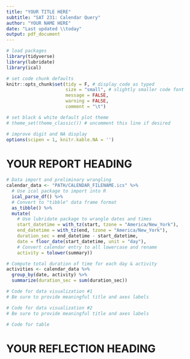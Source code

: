 ```yaml
---
title: "YOUR TITLE HERE"
subtitle: "SAT 231: Calendar Query"
author: "YOUR NAME HERE"
date: "Last updated \\today"
output: pdf_document
---
```


```r
# load packages
library(tidyverse)
library(lubridate)
library(ical)

# set code chunk defaults
knitr::opts_chunk$set(tidy = F, # display code as typed
                      size = "small", # slightly smaller code font
                      message = FALSE,
                      warning = FALSE,
                      comment = "\t") 

# set black & white default plot theme 
# theme_set(theme_classic()) # uncomment this line if desired

# improve digit and NA display 
options(scipen = 1, knitr.kable.NA = '')
```

<!--
Please remove my comments from the code chunks and customize the code chunks on your own, including chunk labels and options and code documentation.

You can leave my markdown comments for guidance in writing your report.

Please rename the headings. 
You may add subheadings as desired to break up the report. 
-->

# YOUR REPORT HEADING <!-- (e.g., How do I spend my time?) -->

<!--
The code below is provided as a starting point for importing an `ics` file into R as a dataframe, doing some initial wrangling, and adding up the time spent on each activity. You are not required to use this code, so delete or modify it as you see fit. 

If you are using the code, be sure to update the capitalized parts with the relevant path to where your `ics` file is located, and set `eval = TRUE`.

As a reminder here's the link for exporting a Google calendar to ics (if on a Mac, you can hold cmd + click to open the page):
https://support.google.com/calendar/answer/37111?hl=en&ref_topic=10509946
-->
```r
# Data import and preliminary wrangling
calendar_data <- "PATH/CALENDAR_FILENAME.ics" %>% 
  # Use ical package to import into R
  ical_parse_df() %>% 
  # Convert to "tibble" data frame format
  as_tibble() %>% 
  mutate(
    # Use lubridate package to wrangle dates and times
    start_datetime = with_tz(start, tzone = "America/New_York"),
    end_datetime = with_tz(end, tzone = "America/New_York"),
    duration_sec = end_datetime - start_datetime,
    date = floor_date(start_datetime, unit = "day"),
    # Convert calendar entry to all lowercase and rename
    activity = tolower(summary))

# Compute total duration of time for each day & activity
activities <- calendar_data %>% 
  group_by(date, activity) %>%
  summarize(duration_sec = sum(duration_sec))
```

<!--
Describe your question(s) here.  Briefly describe your data collection process, including how you defined variables of interest.
-->




<!--
Describe what information is conveyed through data visualization #1 (that you'll create below) here.
-->




```r
# Code for data visualization #1
# Be sure to provide meaningful title and axes labels 
```

<!--
Describe what information is conveyed through data visualization #2 (that you'll create below) here.
-->



```r
# Code for data visualization #2
# Be sure to provide meaningful title and axes labels 
```

<!--
Describe what information is conveyed through the table (that you'll create below) here.

For nicer tables, check out:

* the kable function in the knitr package + the kableExtra package  
  https://bookdown.org/yihui/rmarkdown-cookbook/kable.html 
  https://bookdown.org/yihui/rmarkdown-cookbook/kableextra.html

or 

* the xtable package
  https://cran.r-project.org/web/packages/xtable/vignettes/xtableGallery.pdf
-->



```r
# Code for table
```

<!--
To conclude, briefly summarize what you found in response to the questions posed here.
-->


\newpage
# YOUR REFLECTION HEADING <!-- e.g., Reflection -->

<!--
Write your one-page reflection here in paragraph form.  In particular, address:

* What difficulties in the data collection and analysis process did you encounter?  Identify two of your main hurdles in gathering accurate data.

* What implications does that have for future data collection and/or analysis projects? 

* How much data do you think you'd need to collect in order to answer your question(s) of interest? Would it be hard to collect that data? Why or why not?

* As someone who provides data, what expectations do you have when you give your data (e.g. to Facebook, Google, MapMyRun, etc.)?  

* As someone who analyzes others' data, what ethical responsibilities do you have?
-->


